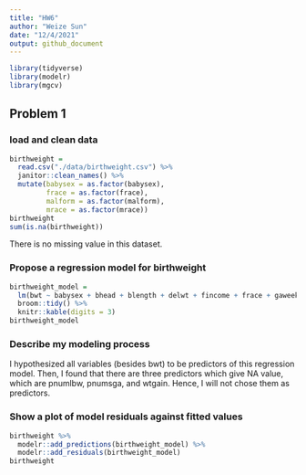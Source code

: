 ```yaml
---
title: "HW6"
author: "Weize Sun"
date: "12/4/2021"
output: github_document
---
```


```r
library(tidyverse)
library(modelr)
library(mgcv)
```


## Problem 1

### load and clean data
```r
birthweight = 
  read.csv("./data/birthweight.csv") %>% 
  janitor::clean_names() %>% 
  mutate(babysex = as.factor(babysex),
         frace = as.factor(frace),
         malform = as.factor(malform),
         mrace = as.factor(mrace))
birthweight
sum(is.na(birthweight))
```

There is no missing value in this dataset.


### Propose a regression model for birthweight

```r
birthweight_model = 
  lm(bwt ~ babysex + bhead + blength + delwt + fincome + frace + gaweeks + malform + menarche + mheight + momage + mrace + parity + pnumlbw + pnumsga + ppbmi + ppwt + smoken + wtgain, data = birthweight) %>% 
  broom::tidy() %>% 
  knitr::kable(digits = 3)
birthweight_model
```
### Describe my modeling process

I hypothesized all variables (besides bwt) to be predictors of this regression model. Then, I found that there are three predictors which give NA value, which are pnumlbw, pnumsga, and wtgain. Hence, I will not chose them as predictors.


### Show a plot of model residuals against fitted values

```r
birthweight %>% 
  modelr::add_predictions(birthweight_model) %>% 
  modelr::add_residuals(birthweight_model) 
birthweight
```


